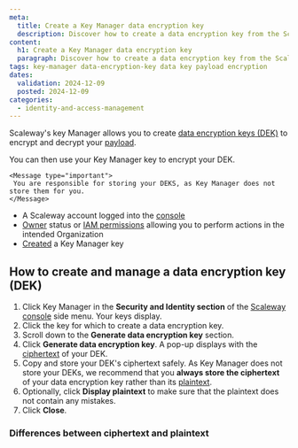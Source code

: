 ```yaml
---
meta:
  title: Create a Key Manager data encryption key
  description: Discover how to create a data encryption key from the Scaleway console to encrypt and decrypt your payloads using Scaleway's Key Manager.
content:
  h1: Create a Key Manager data encryption key
  paragraph: Discover how to create a data encryption key from the Scaleway console to encrypt and decrypt your payloads using Scaleway's Key Manager.
tags: key-manager data-encryption-key data key payload encryption
dates:
  validation: 2024-12-09
  posted: 2024-12-09
categories:
  - identity-and-access-management
---
```


Scaleway's key Manager allows you to create [data encryption keys (DEK)](/identity-and-access-management/key-manager/concepts/#data-encryption-key-(dek)) to encrypt and decrypt your [payload](/identity-and-access-management/key-manager/concepts/#payload).

You can then use your Key Manager key to encrypt your DEK.

    <Message type="important">
     You are responsible for storing your DEKS, as Key Manager does not store them for you.
    </Message>

<Macro id="requirements" />

- A Scaleway account logged into the [console](https://console.scaleway.com)
- [Owner](/identity-and-access-management/iam/concepts/#owner) status or [IAM permissions](/identity-and-access-management/iam/concepts/#permission) allowing you to perform actions in the intended Organization
- [Created](/identity-and-access-management/key-manager/how-to/create-km-key/) a Key Manager key

## How to create and manage a data encryption key (DEK)

1. Click Key Manager in the **Security and Identity section** of the [Scaleway console](https://console.scaleway.com) side menu. Your keys display.
2. Click the key for which to create a data encryption key.
3. Scroll down to the **Generate data encryption key** section.
4. Click **Generate data encryption key**. A pop-up displays with the [ciphertext](/identity-and-access-management/key-manager/concepts/#ciphertext) of your DEK.
5. Copy and store your DEK's ciphertext safely.
    <Message type="important">
     As Key Manager does not store your DEKs, we recommend that you **always store the ciphertext** of your data encryption key rather than its [plaintext](/identity-and-access-management/key-manager/concepts/#plaintext).
    </Message>
6. Optionally, click **Display plaintext** to make sure that the plaintext does not contain any mistakes.
7. Click **Close**.

### Differences between ciphertext and plaintext


